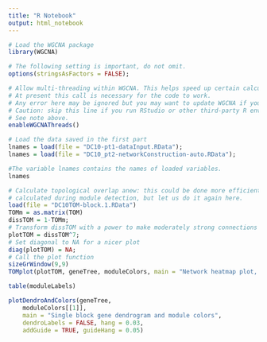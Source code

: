 ```yaml
---
title: "R Notebook"
output: html_notebook
---
```


```r
# Load the WGCNA package
library(WGCNA)

# The following setting is important, do not omit.
options(stringsAsFactors = FALSE);

# Allow multi-threading within WGCNA. This helps speed up certain calculations.
# At present this call is necessary for the code to work.
# Any error here may be ignored but you may want to update WGCNA if you see one.
# Caution: skip this line if you run RStudio or other third-party R environments.
# See note above.
enableWGCNAThreads()

# Load the data saved in the first part
lnames = load(file = "DC10-pt1-dataInput.RData");
lnames = load(file = "DC10_pt2-networkConstruction-auto.RData");

#The variable lnames contains the names of loaded variables.
lnames
```

```r
# Calculate topological overlap anew: this could be done more efficiently by saving the TOM
# calculated during module detection, but let us do it again here.
load(file = "DC10TOM-block.1.RData")
TOMm = as.matrix(TOM)
dissTOM = 1-TOMm;
# Transform dissTOM with a power to make moderately strong connections more visible in the heatmap
plotTOM = dissTOM^7;
# Set diagonal to NA for a nicer plot
diag(plotTOM) = NA;
# Call the plot function
sizeGrWindow(9,9)
TOMplot(plotTOM, geneTree, moduleColors, main = "Network heatmap plot, all genes")
```

```r
table(moduleLabels)

plotDendroAndColors(geneTree,
    moduleColors[[1]],
    main = "Single block gene dendrogram and module colors",
    dendroLabels = FALSE, hang = 0.03,
    addGuide = TRUE, guideHang = 0.05)
```

